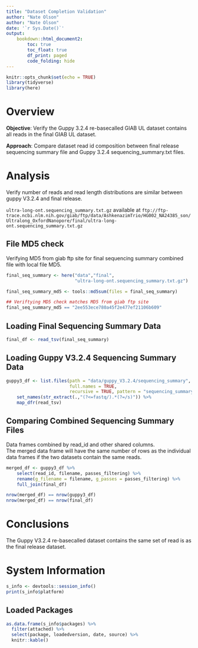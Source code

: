 ```yaml
---
title: "Dataset Completion Validation"
author: "Nate Olson"
author: "Nate Olson"
date: '`r Sys.Date()`'
output: 
    bookdown::html_document2:
        toc: true
        toc_float: true
        df_print: paged
        code_folding: hide
---
```


```r
knitr::opts_chunk$set(echo = TRUE)
library(tidyverse)
library(here)
```

# Overview 
__Objective__: Verify the Guppy 3.2.4 re-basecalled GIAB UL dataset contains all 
reads in the final GIAB UL dataset.  


__Approach__: Compare dataset read id composition between final release 
sequencing summary file and Guppy 3.2.4 sequencing_summary.txt files.  

# Analysis
Verify number of reads and read length distributions are similar between guppy V3.2.4 and final release.  

<!-- Code copied from `~/Projects/giab-ultra-long-ont/guppy_3.2_qc/analysis/Rmd` on Nate's iMac -->

`ultra-long-ont.sequencing_summary.txt.gz` available at `ftp://ftp-trace.ncbi.nlm.nih.gov/giab/ftp/data/AshkenazimTrio/HG002_NA24385_son/Ultralong_OxfordNanopore/final/ultra-long-ont.sequencing_summary.txt.gz`


## File MD5 check
Verifying MD5 from giab ftp site for final sequencing summary combined file with local file MD5. 

```r
final_seq_summary <- here("data","final", 
                          "ultra-long-ont.sequencing_summary.txt.gz")

final_seq_summary_md5 <- tools::md5sum(files = final_seq_summary)

## Veriftying MD5 check matches MD5 from giab ftp site
final_seq_summary_md5 == "2ee553ece780a45f2e477ef21106b609"
```

## Loading Final Sequencing Summary Data
```r
final_df <- read_tsv(final_seq_summary)
```

## Loading Guppy V3.2.4 Sequencing Summary Data
```r
guppy3_df <- list.files(path = "data/guppy_V3.2.4/sequencing_summary", 
                        full.names = TRUE, 
                        recursive = TRUE, pattern = "sequencing_summary.txt") %>% 
    set_names(str_extract(.,"(?<=fastq/).*(?=/s)")) %>% 
    map_dfr(read_tsv)
```

## Comparing Combined Sequencing Summary Files
Data frames combined by read_id and other shared columns.  
The merged data frame will have the same number of rows as the individual data frames if the two datasets contain the same reads.

```r
merged_df <- guppy3_df %>% 
    select(read_id, filename, passes_filtering) %>% 
    rename(g_filename = filename, g_passes = passes_filtering) %>% 
    full_join(final_df)
```


```r
nrow(merged_df) == nrow(guppy3_df)
nrow(merged_df) == nrow(final_df)
```


# Conclusions
The Guppy V3.2.4 re-basecalled dataset contains the same set of read is as the final release dataset. 

# System Information

```r
s_info <- devtools::session_info()
print(s_info$platform)
```

## Loaded Packages
```r
as.data.frame(s_info$packages) %>% 
  filter(attached) %>% 
  select(package, loadedversion, date, source) %>% 
  knitr::kable()
```



<!-- Extra code ~~~~~~~~~~~~~~~~~~~~~~~~~~~~~~~~~~~~ -->
<!-- Code to investigate differences  in sequencing summary data frames-->
<!-- There are no reads in the guppy3 dataset that are not in the final dataset -->
<!-- ```{r} -->
<!-- guppy3_unique <- merged_df %>% filter(is.na(filename)) -->
<!-- nrow(guppy3_unique) -->
<!-- ``` -->

<!-- There are no reads in the final dataset that are not in the guppy3 dataset -->
<!-- ```{r} -->
<!-- final_unique <- merged_df %>% filter(is.na(g_filename)) -->
<!-- nrow(final_unique) -->
<!-- ``` -->


<!-- Additional rows in guppy3 compared to final due to duplicate reads. -->

<!-- Issue with duplicate reads due to ???? -->
<!-- ```{r} -->
<!-- duplicate_reads <- merged_df %>%  -->
<!--     group_by(read_id) %>%  -->
<!--     mutate(count = n()) %>%  -->
<!--     filter(count > 1) -->
<!-- ``` -->


<!-- run_ids for duplicate reads -->
<!-- ```{r} -->
<!-- duplicate_reads %>%  -->
<!--     ungroup() %>%  -->
<!--     select(g_filename, run_id) %>%  -->
<!--     distinct() %>%  -->
<!--     arrange(run_id) -->
<!-- ``` -->